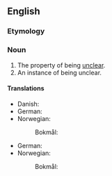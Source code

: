 ==English==

===Etymology===
{{suffix|en|unclear|ness}}

===Noun===
{{en-noun|~}}

# The property of being [[unclear]].
# An instance of being unclear.

====Translations====
{{trans-top|property of being unclear}}
* Danish: {{t|da|uklarhed|c}}
* German: {{t+|de|Unklarheit|f}}
* Norwegian:
*: Bokmål: {{t+|nb|uklarhet|m|f}}
{{trans-mid}}
{{trans-bottom}}

{{trans-top|instance of being unclear}}
* German: {{t+|de|Unklarheit|f}}
* Norwegian:
*: Bokmål: {{t+|nb|uklarhet|m|f}}
{{trans-mid}}
{{trans-bottom}}